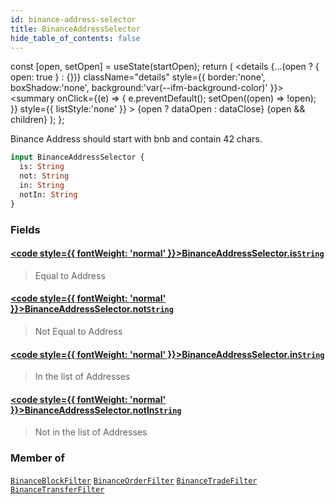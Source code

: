 ```yaml
---
id: binance-address-selector
title: BinanceAddressSelector
hide_table_of_contents: false
---
```







  const [open, setOpen] = useState(startOpen);
  return (
    <details {...(open ? { open: true } : {})} className="details" style={{ border:'none', boxShadow:'none', background:'var(--ifm-background-color)' }}>
      <summary
        onClick={(e) => {
          e.preventDefault();
          setOpen((open) => !open);
        }}
        style={{ listStyle:'none' }}
      >
      {open ? dataOpen : dataClose}
      </summary>
      {open && children}
    </details>
  );
};








Binance Address should start with bnb and contain 42 chars.


```graphql
input BinanceAddressSelector {
  is: String
  not: String
  in: String
  notIn: String
}
```




### Fields

#### [<code style={{ fontWeight: 'normal' }}>BinanceAddressSelector.<b>is</b></code>](#)<Bullet />[`String`](/docs/graphql-reference/scalars/string) <Badge class="badge badge--secondary" text="scalar"/> 
> 
> 
> Equal to Address
> 

#### [<code style={{ fontWeight: 'normal' }}>BinanceAddressSelector.<b>not</b></code>](#)<Bullet />[`String`](/docs/graphql-reference/scalars/string) <Badge class="badge badge--secondary" text="scalar"/> 
> 
> 
> Not Equal to Address
> 

#### [<code style={{ fontWeight: 'normal' }}>BinanceAddressSelector.<b>in</b></code>](#)<Bullet />[`String`](/docs/graphql-reference/scalars/string) <Badge class="badge badge--secondary" text="scalar"/> 
> 
> 
> In the list of Addresses
> 

#### [<code style={{ fontWeight: 'normal' }}>BinanceAddressSelector.<b>notIn</b></code>](#)<Bullet />[`String`](/docs/graphql-reference/scalars/string) <Badge class="badge badge--secondary" text="scalar"/> 
> 
> 
> Not in the list of Addresses
> 



### Member of

[`BinanceBlockFilter`](/docs/graphql-reference/inputs/binance-block-filter)  <Badge class="secondary" text="input"/><Bullet />[`BinanceOrderFilter`](/docs/graphql-reference/inputs/binance-order-filter)  <Badge class="secondary" text="input"/><Bullet />[`BinanceTradeFilter`](/docs/graphql-reference/inputs/binance-trade-filter)  <Badge class="secondary" text="input"/><Bullet />[`BinanceTransferFilter`](/docs/graphql-reference/inputs/binance-transfer-filter)  <Badge class="secondary" text="input"/>

